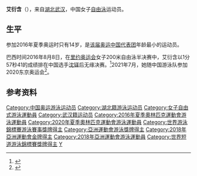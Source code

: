 {{Infobox swimmer
| name           = 艾衍含
| image          = 
| image_size     = 
| alt            =
| caption        =
| fullname       = 
| nicknames      = 
| national_team  = {{CHN}}
| strokes        = [[自由泳|自由泳]]
| collegeteam    = 
| birth_date     = {{Birth date and age|2002|2|7|df=y}}
| birth_place    = [[湖北省|湖北省]][[武汉市|武汉市]]
| death_date     =
| death_place    =
| height         = 
| weight         = 
| coach          = 
| medaltemplates =
{{MedalSport|女子[[游泳|游泳]]}}
{{MedalCountry|{{CHN}}}}
{{MedalCompetition|[[世界游泳錦標賽|世界長池游泳錦標賽]]}}
{{MedalSilver|[[2017年世界游泳錦標賽|2017年 布達佩斯]]|[[2017年世界游泳錦標賽游泳比賽|4×200公尺自由式接力]]}}
{{MedalCompetition|[[世界短池游泳錦標賽|世界短池游泳錦標賽]]}}
{{MedalGold|[[2018年世界短道游泳錦標賽|2018年 杭州]]|4×200公尺自由式接力}}
{{MedalCompetition|[[亞洲運動會|亞洲運動會]]}}
{{MedalGold|[[2018年亞洲運動會|2018年 雅加達]]|[[2018年亞洲運動會游泳比賽|4×200公尺自由式接力]]}}
}}
'''艾衍含'''（{{bd|2002年|2月7日||}}），来自[[湖北|湖北]][[武汉|武汉]]，中国女子[[自由泳|自由泳]]运动员。

==生平==
参加2016年夏季奥运时只有14岁，是[[2016年夏季奧林匹克運動會中國代表團|该届奥运中国代表团]]年龄最小的运动员。

巴西时间2016年8月8日，在[[2016年夏季奧林匹克運動會|里约奥运会]]女子200米自由泳半决赛中，艾衍含以1分57秒41的成绩排在中国选手[[沈铎|沈铎]]后无缘决赛。<ref>{{Cite news|url=http://2016.sohu.com/20160809/n463282484.shtml|title=艾衍含无缘200米自由泳决赛 小将坦言有点紧张|last=|first=|date=2016-08-09|publisher=搜狐|accessdate=2016-08-09}}</ref>2021年7月，她随中国游泳队参加2020东京奥运会<ref>{{Cite web|title=第32届夏季奥运会中国体育代表团名单公布|url=http://www.xinhuanet.com/sports/2021-07/14/c_1127655241.htm|date=2021-07-14|access-date=2021-07-25|work=新华网}}</ref>。

==参考资料==
{{reflist}}

{{2016 China Olympic Swimming Team}}

{{DEFAULTSORT:Ai Yanhan}}
[[Category:中国奥运游泳运动员|Category:中国奥运游泳运动员]]
[[Category:湖北籍游泳运动员|Category:湖北籍游泳运动员]]
[[Category:女子自由式游泳運動員|Category:女子自由式游泳運動員]]
[[Category:武汉籍运动员|Category:武汉籍运动员]]
[[Category:2016年夏季奧林匹克運動會游泳運動員|Category:2016年夏季奧林匹克運動會游泳運動員]]
[[Category:2020年夏季奧林匹克運動會游泳運動員|Category:2020年夏季奧林匹克運動會游泳運動員]]
[[Category:世界游泳錦標賽游泳賽事獎牌得主|Category:世界游泳錦標賽游泳賽事獎牌得主]]
[[Category:亞洲運動會游泳獎牌得主|Category:亞洲運動會游泳獎牌得主]]
[[Category:2018年亞洲運動會金牌得主|Category:2018年亞洲運動會金牌得主]]
[[Category:2018年亞洲運動會游泳運動員|Category:2018年亞洲運動會游泳運動員]]
[[Category:世界短道游泳錦標賽獎牌得主|Category:世界短道游泳錦標賽獎牌得主]]
[[Category:艾姓|Y]]